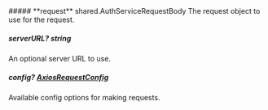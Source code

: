 
<Collapsible>
    ##### **request** shared.AuthServiceRequestBody
    The request object to use for the request.
    <Collapsible.Break/>
    <AuthServiceRequestBody/>
</Collapsible>

##### **serverURL?** string
An optional server URL to use.

##### **config?** [AxiosRequestConfig](https://axios-http.com/docs/req_config)
Available config options for making requests.

